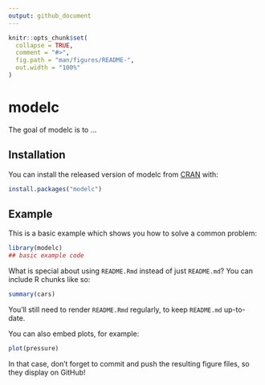 ```yaml
---
output: github_document
---
```


<!-- README.md is generated from README.Rmd. Please edit that file -->

```r
knitr::opts_chunk$set(
  collapse = TRUE,
  comment = "#>",
  fig.path = "man/figures/README-",
  out.width = "100%"
)
```

# modelc

<!-- badges: start -->
<!-- badges: end -->

The goal of modelc is to ...

## Installation

You can install the released version of modelc from [CRAN](https://CRAN.R-project.org) with:

``` r
install.packages("modelc")
```

## Example

This is a basic example which shows you how to solve a common problem:

```r
library(modelc)
## basic example code
```

What is special about using `README.Rmd` instead of just `README.md`? You can include R chunks like so:

```r
summary(cars)
```

You'll still need to render `README.Rmd` regularly, to keep `README.md` up-to-date.

You can also embed plots, for example:

```r
plot(pressure)
```

In that case, don't forget to commit and push the resulting figure files, so they display on GitHub!
